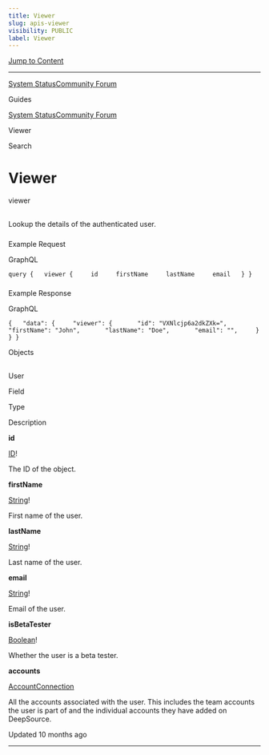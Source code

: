 ```yaml
---
title: Viewer
slug: apis-viewer
visibility: PUBLIC
label: Viewer
---
```

[Jump to Content](#content)

* * *

[System Status](https://deepsourcestatus.com/)[Community Forum](https://discuss.deepsource.com/)

Guides

[System Status](https://deepsourcestatus.com/)[Community Forum](https://discuss.deepsource.com/)

Viewer

Search

Viewer
======

viewer

[](#viewer)
---------------------

Lookup the details of the authenticated user.

### 

Example Request

[](#example-request)

GraphQL

`query {   viewer {     id     firstName     lastName     email   } }`

### 

Example Response

[](#example-response)

GraphQL

`{   "data": {     "viewer": {       "id": "VXNlcjp6a2dkZXk=",       "firstName": "John",       "lastName": "Doe",       "email": "",     }   } }`

Objects

[](#objects)
-----------------------

### 

User

[](#user)

Field

Type

Description

**id**

[ID](https://deepsource-docs.readme.io/docs/apis-reference-scalars#id)!

The ID of the object.

**firstName**

[String](https://deepsource-docs.readme.io/docs/apis-reference-scalars#string)!

First name of the user.

**lastName**

[String](https://deepsource-docs.readme.io/docs/apis-reference-scalars#string)!

Last name of the user.

**email**

[String](https://deepsource-docs.readme.io/docs/apis-reference-scalars#string)!

Email of the user.

**isBetaTester**

[Boolean](https://deepsource-docs.readme.io/docs/apis-reference-scalars#boolean)!

Whether the user is a beta tester.

**accounts**

[AccountConnection](https://deepsource-docs.readme.io/docs/apis-account#accountconnection)

All the accounts associated with the user. This includes the team accounts the user is part of and the individual accounts they have added on DeepSource.

Updated 10 months ago

* * *
